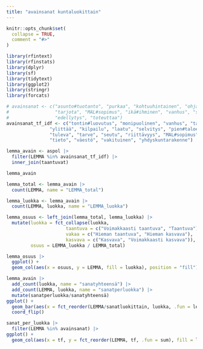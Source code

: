 ```yaml
---
title: "avainsanat kuntaluokittain"
---
```


```r
knitr::opts_chunk$set(
  collapse = TRUE,
  comment = "#>"
)
```

```r
library(rfintext)
library(rfinstats)
library(dplyr)
library(sf)
library(tidytext)
library(ggplot2)
library(stringr)
library(forcats)
```

```r
# avainsanat <- c("asunto#tuotanto", "purkaa", "kohtuuhintainen", "ohjata", 
#                 "tarjota", "MAL#sopimus", "ikä#ihminen", "vanhus", "strategia", 
#                 "edellytys", "toteuttaa")
avainsanat_tf_idf <- c("tontin#luovutus", "monipuolinen", "vanhus", "tavoite", "taajama",
                "ylittää", "kilpailu", "laatu", "selvitys", "pien#talo#alue",
                "tuleva", "tarve", "seutu", "riittävyys", "MAL#sopimus",
                "tieto", "väestö", "vakituinen", "yhdyskuntarakenne")
```

```r
lemma_avain <- aspol |>
  filter(LEMMA %in% avainsanat_tf_idf) |>
  inner_join(taantuvat)

lemma_avain
```

```r
lemma_total <- lemma_avain |>
  count(LEMMA, name = "LEMMA_total")

lemma_luokka <- lemma_avain |>
  count(LEMMA, luokka, name = "LEMMA_luokka")
```

```r
lemma_osuus <- left_join(lemma_total, lemma_luokka) |>
  mutate(luokka = fct_collapse(luokka,
                      taantuva = c("Voimakkaasti taantuva", "Taantuva"),
                      vakaa = c("Hieman taantuva", "Hieman kasvava"),
                      kasvava = c("Kasvava", "Voimakkaasti kasvava")),
         osuus = LEMMA_luokka / LEMMA_total)
```


```r
lemma_osuus |>
  ggplot() +
  geom_col(aes(x = osuus, y = LEMMA, fill = luokka), position = "fill")
```


```r
lemma_avain |>
  add_count(luokka, name = "sanatyhteensä") |>
  add_count(LEMMA, luokka, name = "sanatperluokka") |>
  mutate(sanatperluokka/sanatyhteensä)
ggplot() +
  geom_bar(aes(x = fct_reorder(LEMMA/sanatluokittain, luokka, .fun = length), fill = luokka), position = "fill") +
  coord_flip()
```


```r
sanat_per_luokka |>
  filter(LEMMA %in% avainsanat) |>
ggplot() +
  geom_col(aes(x = tf, y = fct_reorder(LEMMA, tf, .fun = sum), fill = luokka))
```

